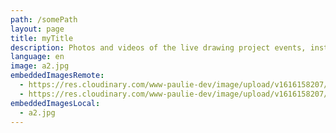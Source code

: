 ```yaml
---
path: /somePath
layout: page
title: myTitle
description: Photos and videos of the live drawing project events, installations and workshops.
language: en
image: a2.jpg
embeddedImagesRemote:
  - https://res.cloudinary.com/www-paulie-dev/image/upload/v1616158207/Gatsby%20Demos/gatsby-mdx-embedded-images/image3_gw0ifz.jpg
  - https://res.cloudinary.com/www-paulie-dev/image/upload/v1616158207/Gatsby%20Demos/gatsby-mdx-embedded-images/image4_lwx4w1.jpg
embeddedImagesLocal:
  - a2.jpg
---
```



<!-- import a2 from './a2.jpg';

# My MDX

some content IN ENGLISH
<!-- 
<PhotoGridForMdx>

![image](./a2.jpg)
![image](./a2.jpg)
![image](./a2.jpg)

</PhotoGridForMdx>

<div>{a2}</div> -->

<!-- <Link to="/">This is a link to /</Link> -->

<!-- <img src={a2}/> -->

<!-- <StaticImage src={a2} alt={''}/> -->



<!-- <GatsbyImage image={getImage(a2)} alt={''}/> -->

<!-- <PhotoGrid imageUrls={[a2]} useGatsbyThumbs={false}> -->
<!-- </PhotoGrid> -->